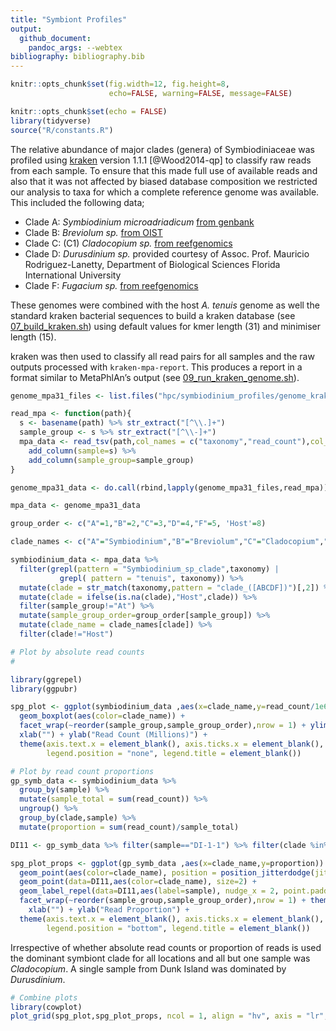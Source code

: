 ```yaml
---
title: "Symbiont Profiles"
output:
  github_document:
    pandoc_args: --webtex
bibliography: bibliography.bib
---
```


```r
knitr::opts_chunk$set(fig.width=12, fig.height=8,
                      echo=FALSE, warning=FALSE, message=FALSE)
```


```r
knitr::opts_chunk$set(echo = FALSE)
library(tidyverse)
source("R/constants.R")
```

The relative abundance of major clades (genera) of Symbiodiniaceae was profiled using [kraken](https://ccb.jhu.edu/software/kraken/) version 1.1.1 [@Wood2014-qp] to classify raw reads from each sample.  To ensure that this made full use of available reads and also that it was not affected by biased database composition we restricted our analysis to taxa for which a complete reference genome was available. This included the following data;

- Clade A: *Symbiodinium microadriadicum* [from genbank](https://www.ncbi.nlm.nih.gov/assembly/GCA_001939145.1)
- Clade B: *Breviolum sp.* [from OIST](https://marinegenomics.oist.jp/symb/download/symbB.v1.0.genome.fa.gz)
- Clade C: (C1) *Cladocopium sp.* [from reefgenomics](http://symbs.reefgenomics.org/download/SymbC1.Genome.Scaffolds.fasta.gz)
- Clade D: *Durusdinium sp.* provided courtesy of Assoc. Prof. Mauricio Rodriguez-Lanetty, Department of Biological Sciences Florida International University
- Clade F: *Fugacium sp.* [from reefgenomics](http://symbs.reefgenomics.org/download/SymbF.Genome.Scaffolds.fasta.gz)

These genomes were combined with the host *A. tenuis* genome as well the standard kraken bacterial sequences to build a kraken database (see [07_build_kraken.sh](hpc/symbiodinium_profiles/07_build_kraken.sh)) using default values for kmer length (31) and minimiser length (15).

kraken was then used to classify all read pairs for all samples and the raw outputs processed with `kraken-mpa-report`.  This produces a report in a format similar to MetaPhlAn's output (see [09_run_kraken_genome.sh](hpc/symbiodinium_profiles/09_run_kraken_genome.sh)). 

```r
genome_mpa31_files <- list.files("hpc/symbiodinium_profiles/genome_kraken_mpa/",pattern = "*.mpa",full.names = TRUE)

read_mpa <- function(path){
  s <- basename(path) %>% str_extract("[^\\.]+")
  sample_group <- s %>% str_extract("[^\\-]+")
  mpa_data <- read_tsv(path,col_names = c("taxonomy","read_count"),col_types = cols()) %>% 
    add_column(sample=s) %>% 
    add_column(sample_group=sample_group)
}

genome_mpa31_data <- do.call(rbind,lapply(genome_mpa31_files,read_mpa)) %>% add_column(kmer="g31")

mpa_data <- genome_mpa31_data 
```


```r
group_order <- c("A"=1,"B"=2,"C"=3,"D"=4,"F"=5, 'Host'=8)

clade_names <- c("A"="Symbiodinium","B"="Breviolum","C"="Cladocopium","D"="Durusdinium","F"="Fugacium")

symbiodinium_data <- mpa_data %>% 
  filter(grepl(pattern = "Symbiodinium_sp_clade",taxonomy) | 
           grepl( pattern = "tenuis", taxonomy)) %>% 
  mutate(clade = str_match(taxonomy,pattern = "clade_([ABCDF])")[,2]) %>% 
  mutate(clade = ifelse(is.na(clade),"Host",clade)) %>% 
  filter(sample_group!="At") %>% 
  mutate(sample_group_order=group_order[sample_group]) %>% 
  mutate(clade_name = clade_names[clade]) %>% 
  filter(clade!="Host")
```


```r
# Plot by absolute read counts
# 

library(ggrepel)
library(ggpubr)

spg_plot <- ggplot(symbiodinium_data ,aes(x=clade_name,y=read_count/1e6)) + 
  geom_boxplot(aes(color=clade_name)) + 
  facet_wrap(~reorder(sample_group,sample_group_order),nrow = 1) + ylim(0,1) + theme_pubclean() +
  xlab("") + ylab("Read Count (Millions)") + 
  theme(axis.text.x = element_blank(), axis.ticks.x = element_blank(),
        legend.position = "none", legend.title = element_blank())
```


```r
# Plot by read count proportions
gp_symb_data <- symbiodinium_data %>% 
  group_by(sample) %>% 
  mutate(sample_total = sum(read_count)) %>% 
  ungroup() %>% 
  group_by(clade,sample) %>% 
  mutate(proportion = sum(read_count)/sample_total)

DI11 <- gp_symb_data %>% filter(sample=="DI-1-1") %>% filter(clade %in% c("D","C"))

spg_plot_props <- ggplot(gp_symb_data ,aes(x=clade_name,y=proportion)) + 
  geom_point(aes(color=clade_name), position = position_jitterdodge(jitter.height = 0.01, jitter.width = 0.8), size=0.5) +
  geom_point(data=DI11,aes(color=clade_name), size=2) +  
  geom_label_repel(data=DI11,aes(label=sample), nudge_x = 2, point.padding = 0.5, arrow = arrow(length = unit(0.2,"cm")), size=2.5) +
  facet_wrap(~reorder(sample_group,sample_group_order),nrow = 1) + theme_pubclean() +
    xlab("") + ylab("Read Proportion") + 
  theme(axis.text.x = element_blank(), axis.ticks.x = element_blank(),
        legend.position = "bottom", legend.title = element_blank())
```

Irrespective of whether absolute read counts or proportion of reads is used the dominant symbiont clade for all locations and all but one sample was *Cladocopium*. A single sample from Dunk Island was dominated by *Durusdinium*.

```r
# Combine plots 
library(cowplot)
plot_grid(spg_plot,spg_plot_props, ncol = 1, align = "hv", axis = "lr", rel_heights = c(0.4,0.6))
```
